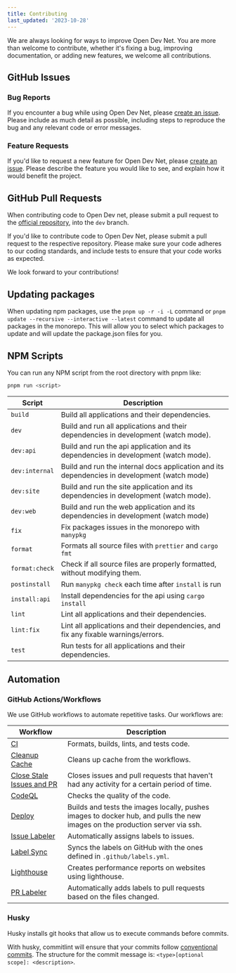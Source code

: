 ```yaml
---
title: Contributing
last_updated: '2023-10-28'
---
```


<Alert
  type="warning"
  label="In Progress"
  content="This page is a work in progress. It may be incomplete or contain inaccuracies. Check back later for updates."
/>

We are always looking for ways to improve Open Dev Net. You are more than welcome to contribute, whether it's fixing a bug, improving documentation, or adding new features, we welcome all contributions.

## GitHub Issues

### Bug Reports

If you encounter a bug while using Open Dev Net, please [create an issue](https://github.com/odnlabs/opendevnet/issues/new/choose). Please include as much detail as possible, including steps to reproduce the bug and any relevant code or error messages.

### Feature Requests

If you'd like to request a new feature for Open Dev Net, please [create an issue](https://github.com/odnlabs/opendevnet/issues/new/choose). Please describe the feature you would like to see, and explain how it would benefit the project.

## GitHub Pull Requests

<Alert
  type="note"
  label="Which branch do I merge to?"
  content='Always merge your pull requests into the "dev" branch'
/>

When contributing code to Open Dev net, please submit a pull request to the [official repository](https://github.com/odnlabs/opendevnet), into the `dev` branch.

If you'd like to contribute code to Open Dev Net, please submit a pull request to the respective repository. Please make sure your code adheres to our coding standards, and include tests to ensure that your code works as expected.

We look forward to your contributions!

## Updating packages

When updating npm packages, use the `pnpm up -r -i -L` command or `pnpm update --recursive --interactive --latest` command to update all packages in the monorepo. This will allow you to select which packages to update and will update the package.json files for you.

## NPM Scripts

You can run any NPM script from the root directory with pnpm like:

```bash
pnpm run <script>
```

| Script         | Description                                                                                  |
| -------------- | -------------------------------------------------------------------------------------------- |
| `build`        | Build all applications and their dependencies.                                               |
| `dev`          | Build and run all applications and their dependencies in development (watch mode).           |
| `dev:api`      | Build and run the api application and its dependencies in development (watch mode).          |
| `dev:internal` | Build and run the internal docs application and its dependencies in development (watch mode) |
| `dev:site`     | Build and run the site application and its dependencies in development (watch mode).         |
| `dev:web`      | Build and run the web application and its dependencies in development (watch mode)           |
| `fix`          | Fix packages issues in the monorepo with `manypkg`                                           |
| `format`       | Formats all source files with `prettier` and `cargo fmt`                                     |
| `format:check` | Check if all source files are properly formatted, without modifying them.                    |
| `postinstall`  | Run `manypkg check` each time after `install` is run                                         |
| `install:api`  | Install dependencies for the api using `cargo install`                                       |
| `lint`         | Lint all applications and their dependencies.                                                |
| `lint:fix`     | Lint all applications and their dependencies, and fix any fixable warnings/errors.           |
| `test`         | Run tests for all applications and their dependencies.                                       |

## Automation

### GitHub Actions/Workflows

We use GitHub workflows to automate repetitive tasks. Our workflows are:

| Workflow                                                                                                       | Description                                                                                                                  |
| -------------------------------------------------------------------------------------------------------------- | ---------------------------------------------------------------------------------------------------------------------------- |
| [CI](https://github.com/odnlabs/opendevnet/tree/main/.github/workflows/ci.yml)                                 | Formats, builds, lints, and tests code.                                                                                      |
| [Cleanup Cache](https://github.com/odnlabs/opendevnet/tree/main/.github/workflows/cleanup-cache.yml)           | Cleans up cache from the workflows.                                                                                          |
| [Close Stale Issues and PR](https://github.com/odnlabs/opendevnet/tree/main/.github/workflows/close-stale.yml) | Closes issues and pull requests that haven't had any activity for a certain period of time.                                  |
| [CodeQL](https://github.com/odnlabs/opendevnet/tree/main/.github/workflows/codeql.yml)                         | Checks the quality of the code.                                                                                              |
| [Deploy](https://github.com/odnlabs/opendevnet/tree/main/.github/workflows/deploy.yml)                         | Builds and tests the images locally, pushes images to docker hub, and pulls the new images on the production server via ssh. |
| [Issue Labeler](https://github.com/odnlabs/opendevnet/tree/main/.github/workflows/issue-labeler.yml)           | Automatically assigns labels to issues.                                                                                      |
| [Label Sync](https://github.com/odnlabs/opendevnet/tree/main/.github/workflows/label-sync.yml)                 | Syncs the labels on GitHub with the ones defined in `.github/labels.yml`.                                                    |
| [Lighthouse](https://github.com/odnlabs/opendevnet/tree/main/.github/workflows/lighthouse.yml)                 | Creates performance reports on websites using lighthouse.                                                                    |
| [PR Labeler](https://github.com/odnlabs/opendevnet/tree/main/.github/workflows/ci.yml)                         | Automatically adds labels to pull requests based on the files changed.                                                       |

### Husky

Husky installs git hooks that allow us to execute commands before commits.

With husky, commitlint will ensure that your commits follow [conventional commits](https://www.conventionalcommits.org/en/v1.0.0-beta.2/). The structure for the commit message is: `<type>[optional scope]: <description>`.
